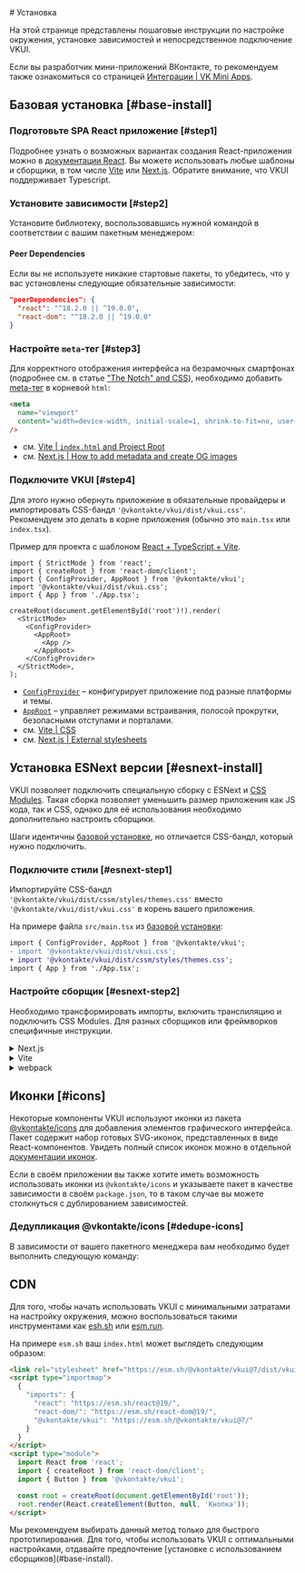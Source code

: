<Overview type="doc">
# Установка

На этой странице представлены пошаговые инструкции по настройке окружения,
установке зависимостей и непосредственное подключение VKUI.

Если вы разработчик мини-приложений ВКонтакте, то рекомендуем также ознакомиться со
страницей [Интеграции | VK Mini Apps](https://www.npmjs.com/package/@vkontakte/create-vk-mini-app).

</Overview>

<InstallTemplates />

## Базовая установка [#base-install]

<Steps>

### Подготовьте SPA React приложение [#step1]

Подробнее узнать о возможных вариантах создания React-приложения можно в [документации React](https://ru.react.dev/learn/start-a-new-react-project).
Вы можете использовать любые шаблоны и сборщики, в том числе [Vite](https://vite.dev/) или [Next.js](https://nextjs.org/).
Обратите внимание, что VKUI поддерживает Typescript.

### Установите зависимости [#step2]

Установите библиотеку, воспользовавшись нужной командой в соответствии с вашим пакетным менеджером:

<PackageManagers
  npm="npm i --save @vkontakte/vkui"
  yarn="yarn add @vkontakte/vkui"
  pnpm="pnpm add @vkontakte/vkui"
/>

#### Peer Dependencies

Если вы не используете никакие стартовые пакеты, то убедитесь, что у вас установлены следующие обязательные зависимости:

```json
"peerDependencies": {
  "react": "^18.2.0 || ^19.0.0",
  "react-dom": "^18.2.0 || ^19.0.0"
}
```

### Настройте `meta`-тег [#step3]

Для корректного отображения интерфейса на безрамочных смартфонах (подробнее см. в статье ["The Notch" and CSS](https://css-tricks.com/the-notch-and-css/)),
необходимо добавить [meta-тег](https://developer.mozilla.org/en-US/docs/Web/HTML/Viewport_meta_tag) в корневой `html`:

```html
<meta
  name="viewport"
  content="width=device-width, initial-scale=1, shrink-to-fit=no, user-scalable=no, viewport-fit=cover"
/>
```

- см. [Vite | `index.html` and Project Root](https://vite.dev/guide/#index-html-and-project-root)
- см. [Next.js | How to add metadata and create OG images](https://nextjs.org/docs/app/building-your-application/optimizing/metadata)

### Подключите VKUI [#step4]

Для этого нужно обернуть приложение в обязательные провайдеры и импортировать CSS-бандл `'@vkontakte/vkui/dist/vkui.css'`.
Рекомендуем это делать в корне приложения (обычно это `main.tsx` или `index.tsx`).

Пример для проекта с шаблоном [React + TypeScript + Vite](https://github.com/vitejs/vite/tree/main/packages/create-vite/template-react-ts).

```tsx showLineNumbers filename="src/main.tsx" {4,9-10,12-13}
import { StrictMode } from 'react';
import { createRoot } from 'react-dom/client';
import { ConfigProvider, AppRoot } from '@vkontakte/vkui';
import '@vkontakte/vkui/dist/vkui.css';
import { App } from './App.tsx';

createRoot(document.getElementById('root')!).render(
  <StrictMode>
    <ConfigProvider>
      <AppRoot>
        <App />
      </AppRoot>
    </ConfigProvider>
  </StrictMode>,
);
```

- [`ConfigProvider`](/components/config-provider) – конфигурирует приложение под разные платформы и темы.
- [`AppRoot`](/components/app-root) – управляет режимами встраивания, полосой прокрутки, безопасными отступами и порталами.
- см. [Vite | CSS](https://vite.dev/guide/features#css)
- см. [Next.js | External stylesheets](https://nextjs.org/docs/app/getting-started/css#external-stylesheets)

</Steps>

## Установка ESNext версии [#esnext-install]

VKUI позволяет подключить специальную сборку с ESNext и [CSS Modules](https://github.com/css-modules/css-modules).
Такая сборка позволяет уменьшить размер приложения как JS кода, так и CSS, однако для её использования необходимо дополнительно
настроить сборщики.

Шаги идентичны [базовой установке](#basic-install), но отличается CSS-бандл, который нужно подключить.

<Steps>

### Подключите стили [#esnext-step1]

Импортируйте CSS-бандл `'@vkontakte/vkui/dist/cssm/styles/themes.css'` вместо `'@vkontakte/vkui/dist/vkui.css'` в корень вашего приложения.

На примере файла `src/main.tsx` из [базовой установки](#basic-install):

```diff filename="src/main.tsx"
import { ConfigProvider, AppRoot } from '@vkontakte/vkui';
- import '@vkontakte/vkui/dist/vkui.css';
+ import '@vkontakte/vkui/dist/cssm/styles/themes.css';
import { App } from './App.tsx';
```

### Настройте сборщик [#esnext-step2]

Необходимо трансформировать импорты, включить транспиляцию и подключить CSS Modules. Для разных сборщиков или фреймворков
специфичные инструкции.

<details>
<summary>Next.js</summary>

```js filename="next.config.js"
module.exports = {
  // ...

  // Включаем транспиляцию
  transpilePackages: ['@vkontakte/vkui'],

  // Трансформируем импорты
  modularizeImports: {
    '@vkontakte/vkui': {
      transform: '@vkontakte/vkui/dist/cssm',
      skipDefaultConversion: true,
    },
  },
};
```

[Пример приложения](https://codesandbox.io/p/sandbox/vkui-next-js-cssm-el0g7c) на Next.js

</details>

<details>
<summary>Vite</summary>

```js filename="vite.config.js"
export default defineConfig({
  // ...
  resolve: {
    alias: [{ find: /^@vkontakte\/vkui$/, replacement: '@vkontakte/vkui/dist/cssm' }],
  },
});
```

[Пример приложения](https://codesandbox.io/p/sandbox/vkui-vite-cssm-4iikku) на Vite

</details>

<details>
<summary>webpack</summary>

```js filename="webpack.config.js"
module.exports = {
  //...

  module: {
    rules: [
      // Включаем транспиляцию
      {
        test: /\.js$/,
        include: /node_modules\/@vkontakte\/vkui/,
        use: ['babel-loader'],
      },

      // Обрабатываем css modules
      {
        test: /\.css$/,
        include: /node_modules\/@vkontakte\/vkui/,
        use: [
          {
            loader: 'css-loader',
            /* Используем следующие опции в случае использования `css-loader >= 7.0.0` (см. https://github.com/webpack-contrib/css-loader/blob/v7.1.0/CHANGELOG.md) */
            // options: {
            //   namedExport: false,
            //   exportLocalsConvention: 'as-is',
            // }
          },
        ],
      },
    ],
  },

  // Трансформируем импорты
  resolve: {
    alias: {
      '@vkontakte/vkui$': '@vkontakte/vkui/dist/cssm',
    },
  },
};
```

</details>

</Steps>

## Иконки [#icons]

Некоторые компоненты VKUI используют иконки из пакета [@vkontakte/icons](https://www.npmjs.com/package/@vkontakte/icons) для
добавления элементов графического интерфейса. Пакет содержит набор готовых SVG-иконок, представленных в виде React-компонентов.
Увидеть полный список иконок можно в отдельной [документации иконок](https://vkcom.github.io/icons).

Если в своём приложении вы также хотите иметь возможность использовать иконки из `@vkontakte/icons`
и указываете пакет в качестве зависимости в своём `package.json`, то в таком случае вы
можете столкнуться с дублированием зависимостей.

### Дедупликация @vkontakte/icons [#dedupe-icons]

В зависимости от вашего пакетного менеджера вам необходимо будет выполнить следующую команду:

<PackageManagers npm="npm dedupe" yarn="yarn dedupe @vkontakte/icons" pnpm="pnpm dedupe" />

## CDN

Для того, чтобы начать использовать VKUI с минимальными затратами на настройку окружения, можно
воспользоваться такими инструментами как [esh.sh](https://esm.sh/) или [esm.run](https://www.jsdelivr.com/esm).

На примере `esm.sh` ваш `index.html` может выглядеть следующим образом:

```html
<link rel="stylesheet" href="https://esm.sh/@vkontakte/vkui@7/dist/vkui.css" />
<script type="importmap">
  {
    "imports": {
      "react": "https://esm.sh/react@19/",
      "react-dom/": "https://esm.sh/react-dom@19/",
      "@vkontakte/vkui": "https://esm.sh/@vkontakte/vkui@7/"
    }
  }
</script>
<script type="module">
  import React from 'react';
  import { createRoot } from 'react-dom/client';
  import { Button } from '@vkontakte/vkui';

  const root = createRoot(document.getElementById('root'));
  root.render(React.createElement(Button, null, 'Кнопка'));
</script>
```

<Callout>
  Мы рекомендуем выбирать данный метод только для быстрого прототипирования. Для того, чтобы
  использовать VKUI с оптимальными настройками, отдавайте предпочтение [установке с использованием
  сборщиков](#base-install).
</Callout>

